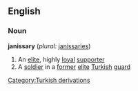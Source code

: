 ==English==

===Noun===
{{wikipedia}}
'''janissary''' (''plural:'' [[janissaries]])
#An [[elite]], highly [[loyal]] [[supporter]]
#A [[soldier]] in a [[former]] [[elite]] [[Turkish]] [[guard]]

[[Category:Turkish derivations]]